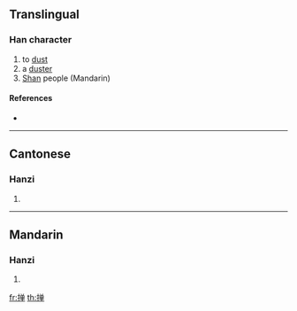 {{also|撣}}
==Translingual==

===Han character===
{{Han char|rn=64|rad=手|as=08|sn=11|four=|canj=手金田十 (QCWJ)}}

# to [[dust]]
# a [[duster]]
# [[Shan]] people (Mandarin)

====References====
* {{Han ref|kx=0440.181|hdz=31906.050|uh=63B8|ud=25528}}

----

==Cantonese==

===Hanzi===
{{yue-hanzi|jyut=|y=daan6, sin6|tra=撣}}

# {{defn|Cantonese}}

----

==Mandarin==

===Hanzi===
{{cmn-hanzi|tra=撣|pin=[[chán]] ([[chan2]]), [[dǎn]] ([[dan3]]), [[shǎn]] ([[shan3]]), [[shàn]] ([[shan4]])|wg=ch'an<sup>2</sup>, tan<sup>3</sup>, shan<sup>3</sup>, shan<sup>4</sup>}}

# {{defn|Mandarin}}

[[fr:掸]]
[[th:掸]]